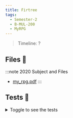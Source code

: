```yaml
---
title: Firtree
tags:
  - Semester-2
  - B-MUL-200
  - MyRPG
---
```

> Timeline: ?


## Files 📂

:::note 2020 Subject and Files
- [my_rpg.pdf](https://github.com/Studio-17/Epitech-Subjects/raw/main/Semester-2/B-MUL-200/MyRPG/my_rpg.pdf)
:::

## Tests 🤖
<details>
  <summary>Toggle to see the tests</summary>
  <div>
Yo
  </div>
</details>

